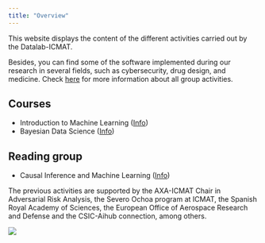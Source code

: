 ---
title: "Overview"
---

This website displays the content of the different activities carried out by the Datalab-ICMAT.

Besides, you can find some of the software implemented during our research in several fields, such as cybersecurity, drug design, and medicine. Check [here](https://datalab.icmat.es/) for more information about all group activities.


## Courses

* Introduction to Machine Learning ([Info](https://datalab.icmat.es/bayesian-year/iml/))
* Bayesian Data Science ([Info](https://datalab.icmat.es/bayesian-year/bds/))

## Reading group

* Causal Inference and Machine Learning ([Info](https://datalab.icmat.es/bayesian-year/ciml/))

The previous activities are supported by the AXA-ICMAT Chair in Adversarial Risk Analysis, the Severo Ochoa program at ICMAT, the Spanish Royal Academy of Sciences, the European Office of Aerospace Research and Defense and the CSIC-Aihub connection, among others.


<div style= "float:center;position: relative;">
 ![](logos_icmat.png)
</div>

